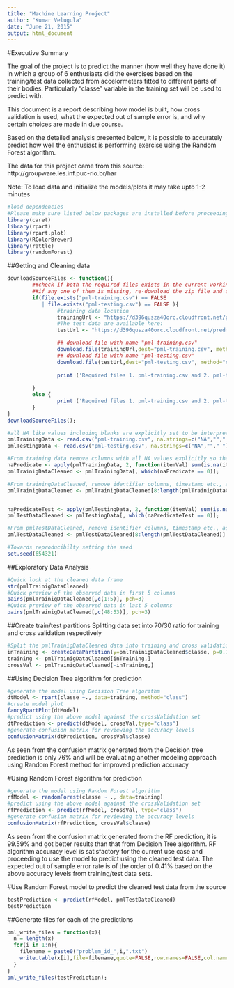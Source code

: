 ```yaml
---
title: "Machine Learning Project"
author: "Kumar Velugula"
date: "June 21, 2015"
output: html_document
---
```

#Executive Summary  

The goal of the project is to predict the manner (how well they have done it) in which a group of 6 enthusiasts did the exercises based on the training/test data collected from accelormeters fitted to different parts of their bodies. Particularly "classe" variable in the training set will be used to predict with. 

This document is a report describing how model is built, how cross validation is used, what the expected out of sample error is, and why certain choices are made in due course.

Based on the detailed analysis presented below, it is possible to accurately predict how well the enthusiast is performing exercise using the Random Forest algorithm.

The data for this project came from this source: http://groupware.les.inf.puc-rio.br/har

Note: To load data and initialize the models/plots it may take upto 1-2 minutes

```r
#load dependencies
#Please make sure listed below packages are installed before proceeding 
library(caret)
library(rpart)
library(rpart.plot)
library(RColorBrewer)
library(rattle)
library(randomForest)
```


##Getting and Cleaning data

```r
downloadSourceFiles <- function(){
        ##check if both the required files exists in the current working directory, 
        ##if any one of them is missing, re-download the zip file and unzip to download both the files
        if(file.exists("pml-training.csv") == FALSE
           | file.exists("pml-testing.csv") == FALSE ){
                #training data location
                trainingUrl <- "https://d396qusza40orc.cloudfront.net/predmachlearn/pml-training.csv"
                #The test data are available here: 
                testUrl <- "https://d396qusza40orc.cloudfront.net/predmachlearn/pml-testing.csv"

                ## download file with name "pml-training.csv"
                download.file(trainingUrl,dest="pml-training.csv", method="curl", mode="wb") 
                ## download file with name "pml-testing.csv"
                download.file(testUrl,dest="pml-testing.csv", method="curl", mode="wb") 
               
                print ('Required files 1. pml-training.csv and 2. pml-testing.csv are downloaded.')
                
        }
        else {
                print ('Required files 1. pml-training.csv and 2. pml-testing.csv already exists and not re-downloading')
        }
}
downloadSourceFiles();

#all NA like values including blanks are explicitly set to be interpreted as NA values
pmlTrainingData <- read.csv("pml-training.csv", na.strings=c("NA",""," "))
pmlTestingData <- read.csv("pml-testing.csv", na.strings=c("NA",""," "))

#From training data remove columns with all NA values explicitly so that it won't interfere with modeling algorithms
naPredicate <- apply(pmlTrainingData, 2, function(itemVal) sum(is.na(itemVal)));
pmlTrainigDataCleaned <- pmlTrainingData[, which(naPredicate == 0)];

#From trainingDataCleaned, remove identifier columns, timestamp etc., as they are not relevant to the modeling
pmlTrainigDataCleaned <- pmlTrainigDataCleaned[8:length(pmlTrainigDataCleaned)]


naPredicateTest <- apply(pmlTestingData, 2, function(itemVal) sum(is.na(itemVal)));
pmlTestDataCleaned <- pmlTestingData[, which(naPredicateTest == 0)];

#From pmlTestDataCleaned, remove identifier columns, timestamp etc., as they are not relevant to the modeling
pmlTestDataCleaned <- pmlTestDataCleaned[8:length(pmlTestDataCleaned)]

#Towards reproducibilty setting the seed
set.seed(654321)
```

##Exploratory Data Analysis

```r
#Quick look at the cleaned data frame
str(pmlTrainigDataCleaned)
#Quick preview of the observed data in first 5 columns
pairs(pmlTrainigDataCleaned[,c(1:5)], pch=3)
#Quick preview of the observed data in last 5 columns
pairs(pmlTrainigDataCleaned[,c(48:53)], pch=3)
```

##Create train/test partitions
Splitting data set into 70/30 ratio for training and cross validation respectively
```r
#Split the pmlTrainigDataCleaned data into training and cross validation data sets
inTraining <- createDataPartition(y=pmlTrainigDataCleaned$classe, p=0.7, list=FALSE)
training <- pmlTrainigDataCleaned[inTraining,]
crossVal <- pmlTrainigDataCleaned[-inTraining,]

```

##Using Decision Tree algorithm for prediction
```r
#generate the model using Decision Tree algorithm
dtModel <- rpart(classe ~., data=training, method="class")
#create model plot
fancyRpartPlot(dtModel)
#predict using the above model against the crossValidation set
dtPrediction <- predict(dtModel, crossVal,type="class")
#generate confusion matrix for reviewing the accuracy levels
confusionMatrix(dtPrediction, crossVal$classe)
```
As seen from the confusion matrix generated from the Decision tree prediction is only 76% and will be evaluating another modeling approach using Random Forest method for improved prediction accuracy

#Using Random Forest algorithm for prediction
```r
#generate the model using Random Forest algorithm
rfModel <- randomForest(classe ~ ., data=training)
#predict using the above model against the crossValidation set
rfPrediction <- predict(rfModel, crossVal, type="class")
#generate confusion matrix for reviewing the accuracy levels
confusionMatrix(rfPrediction, crossVal$classe)
```

As seen from the confusion matrix generated from the RF prediction, it is 99.59% and got better results than that from Decision Tree algorithm. RF algorithm accuracy level is satisfactory for the current use case and proceeding to use the model to predict using the cleaned test data. The expected out of sample error rate is of the order of 0.41% based on the above accuracy levels from training/test data sets.

#Use Random Forest model to predict the cleaned test data from the source
```r
testPrediction <- predict(rfModel, pmlTestDataCleaned)
testPrediction
```

##Generate files for each of the predictions
```r
pml_write_files = function(x){
  n = length(x)
  for(i in 1:n){
    filename = paste0("problem_id_",i,".txt")
    write.table(x[i],file=filename,quote=FALSE,row.names=FALSE,col.names=FALSE)
  }
}
pml_write_files(testPrediction);
```